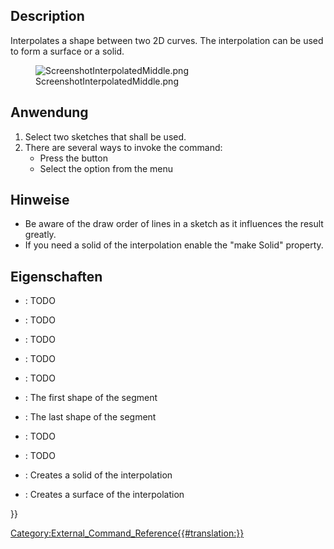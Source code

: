 <languages/>

<div lang="en" dir="ltr" class="mw-content-ltr">
{{Docnav
|[[CurvedShapes_CurvedSegment|CurvedSegment]]
|[[CurvedShapes_SurfaceCut|SurfaceCut]]
|[[CurvedShapes_Workbench|CurvedShapes]]
|IconL=CurvedShapes_CurvedSegment.svg
|IconR=CurvedShapes_SurfaceCut.svg
|IconC=CurvedShapes_workbench_icon.svg
}}
</div>

<div lang="en" dir="ltr" class="mw-content-ltr">
{{GuiCommand
|Name=CurvedShapes InterpolatedMiddle
|MenuLocation=Curved Shapes → Interpolated Middle
|Workbenches=[[CurvedShapes_Workbench|CurvedShapes]]
|Shortcut=
|SeeAlso=
}}
</div>

<div lang="en" dir="ltr" class="mw-content-ltr">
==Description==
</div>

<div lang="en" dir="ltr" class="mw-content-ltr">
Interpolates a shape between two 2D curves. The interpolation can be used to form a surface or a solid.
</div>

[[File:ScreenshotInterpolatedMiddle.png|none|thumb]]
<div lang="en" dir="ltr" class="mw-content-ltr">
{{Caption|Image of a simple FreeCAD project with two sketches using the InterpolatedMiddle command}}
</div>

<span id="Usage"></span>
==Anwendung==

<div lang="en" dir="ltr" class="mw-content-ltr">
# Select two sketches that shall be used.
# There are several ways to invoke the command:
#* Press the {{Button|[[Image:CurvedShapes_InterpolatedMiddle.svg|16px]] [[CurvedShapes_InterpolatedMiddle|Interpolated Middle]]}} button
#* Select the {{MenuCommand|Curved Shapes → [[Image:CurvedShapes_InterpolatedMiddle.svg|16px]] Interpolated Middle}} option from the menu
</div>

<span id="Notes"></span>
==Hinweise==

<div lang="en" dir="ltr" class="mw-content-ltr">
* Be aware of the draw order of lines in a sketch as it influences the result greatly.
* If you need a solid of the interpolation enable the "make Solid" property.
</div>

<span id="Properties"></span>
==Eigenschaften==

<div lang="en" dir="ltr" class="mw-content-ltr">
{{Properties_Title|Interpolated Middle}}
</div>

<div lang="en" dir="ltr" class="mw-content-ltr">
* {{PropertyData|Interpolation Points}}: TODO
* {{PropertyData|Loft Max Degree}}: TODO
* {{PropertyData|Max Loft Size}}: TODO
* {{PropertyData|Normal Shape1}}: TODO
* {{PropertyData|Normal Shape2}}: TODO
* {{PropertyData|Shape1}}: The first shape of the segment
* {{PropertyData|Shape2}}: The last shape of the segment
* {{PropertyData|Twist}}: TODO
* {{PropertyData|Twist Reverse}}: TODO
* {{PropertyData|make Solid}}: Creates a solid of the interpolation
* {{PropertyData|make Surface}}: Creates a surface of the interpolation
</div>


<div lang="en" dir="ltr" class="mw-content-ltr">
{{Docnav
|[[CurvedShapes_CurvedSegment|CurvedSegment]]
|[[CurvedShapes_SurfaceCut|SurfaceCut]]
|[[CurvedShapes_Workbench|CurvedShapes]]
|IconL=CurvedShapes_CurvedSegment.svg
|IconR=CurvedShapes_SurfaceCut.svg
|IconC=CurvedShapes_workbench_icon.svg
}}
</div>

{{Userdocnavi{{#translation:}}}}
[[Category:External_Command_Reference{{#translation:}}]]